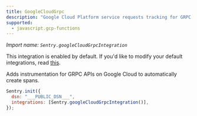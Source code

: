 ```yaml
---
title: GoogleCloudGrpc
description: "Google Cloud Platform service requests tracking for GRPC APIs. (default)"
supported:
  - javascript.gcp-functions
---
```


_Import name: `Sentry.googleCloudGrpcIntegration`_

This integration is enabled by default. If you'd like to modify your default integrations, read [this](./../#modifying-default-integrations).

Adds instrumentation for GRPC APIs on Google Cloud to automatically create spans.

```JavaScript
Sentry.init({
  dsn: "___PUBLIC_DSN___",
  integrations: [Sentry.googleCloudGrpcIntegration()],
});
```
